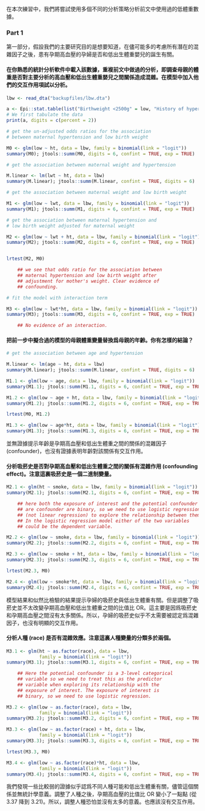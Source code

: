 在本次練習中，我們將嘗試使用多個不同的分析策略分析前文中使用過的低體重數據。

### Part 1

第一部分，假設我們的主要研究目的是想要知道，在儘可能多的考慮所有潛在的混雜因子之後，患有孕期高血壓的孕婦是否和低出生體重嬰兒的誕生有關。

#### 在你熟悉的統計分析軟件中載入該數據，重複前文中做過的分析，即調查母親的體重是否對主要分析的高血壓和低出生體重嬰兒之間關係造成混雜。在模型中加入他們的交互作用項試以分析。

```r
lbw <- read_dta("backupfiles/lbw.dta")

a <- Epi::stat.table(list("Birthweight <2500g" = low, "History of hypertension"=ht), list(count(),percent(low)), data = lbw, margins = TRUE)
# We first tabulate the data
print(a, digits = c(percent = 2))

# get the un-adjusted odds ratios for the association
# between maternal hypertension and low birth weight

M0 <- glm(low ~ ht, data = lbw, family = binomial(link = "logit"))
summary(M0); jtools::summ(M0, digits = 6, confint = TRUE, exp = TRUE)

# get the association between maternal weight and hypertension

M.linear <- lm(lwt ~ ht, data = lbw)
summary(M.linear); jtools::summ(M.linear, confint = TRUE, digits = 6)

# get the association between maternal weight and low birth weight

M1 <- glm(low ~ lwt, data = lbw, family = binomial(link = "logit"))
summary(M1); jtools::summ(M1, digits = 6, confint = TRUE, exp = TRUE)

# get the association between maternal hypertension and 
# low birth weight adjusted for maternal weight

M2 <- glm(low ~ lwt + ht, data = lbw, family = binomial(link = "logit"))
summary(M2); jtools::summ(M2, digits = 6, confint = TRUE, exp = TRUE)


lrtest(M2, M0)

    ## we see that odds ratio for the association between
    ## maternal hypertension and low birth weight after 
    ## adjustment for mother's weight. Clear evidence of 
    ## confounding. 

# fit the model with interaction term

M3 <- glm(low ~ lwt*ht, data = lbw, family = binomial(link = "logit"))
summary(M3); jtools::summ(M3, digits = 6, confint = TRUE, exp = TRUE)

    ## No evidence of an interaction. 
```

#### 把前一步中擬合過的模型的母親體重變量替換爲母親的年齡。你有怎樣的結論？

```r

# get the association between age and hypertension

M.linear <- lm(age ~ ht, data = lbw)
summary(M.linear); jtools::summ(M.linear, confint = TRUE, digits = 6)

M1.1 <- glm(low ~ age, data = lbw, family = binomial(link = "logit"))
summary(M1.1); jtools::summ(M1.1, digits = 6, confint = TRUE, exp = TRUE)

M1.2 <- glm(low ~ age + ht, data = lbw, family = binomial(link = "logit"))
summary(M1.2); jtools::summ(M1.2, digits = 6, confint = TRUE, exp = TRUE)

lrtest(M0, M1.2)

M1.3 <- glm(low ~ age*ht, data = lbw, family = binomial(link = "logit"))
summary(M1.3); jtools::summ(M1.3, digits = 6, confint = TRUE, exp = TRUE)

```

並無證據提示年齡是孕期高血壓和低出生體重之間的關係的混雜因子
(confounder)，也沒有證據表明年齡對該關係有交互作用。

#### 分析吸菸史是否對孕期高血壓和低出生體重之間的關係有混雜作用 (confounding effect)。注意這裏吸菸史是一個二進制變量。

```r
M2.1 <- glm(ht ~ smoke, data = lbw, family = binomial(link = "logit"))
summary(M2.1); jtools::summ(M2.1, digits = 6, confint = TRUE, exp = TRUE)

    ## here both the exposure of interest and the potential confounder
    ## are confounder are binary, so we need to use logistic regression
    ## (not linear regression) to explore the relationship between them.
    ## In the logistic regression model either of the two variables 
    ## could be the dependent variable.

M2.2 <- glm(low ~ smoke, data = lbw, family = binomial(link = "logit"))
summary(M2.2); jtools::summ(M2.2, digits = 6, confint = TRUE, exp = TRUE)

M2.3 <- glm(low ~ smoke + ht, data = lbw, family = binomial(link = "logit"))
summary(M2.3); jtools::summ(M2.3, digits = 6, confint = TRUE, exp = TRUE)

lrtest(M2.3, M0)

M2.4 <- glm(low ~ smoke*ht, data = lbw, family = binomial(link = "logit"))
summary(M2.4); jtools::summ(M2.4, digits = 6, confint = TRUE, exp = TRUE)

```

模型結果和似然比檢驗的結果提示孕婦的吸菸史與低出生體重有關。但是調整了吸菸史並不太改變孕期高血壓和低出生體重之間的比值比
OR。這主要是因爲吸菸史和孕期高血壓之間沒有太多關係。所以，孕婦的吸菸史似乎不太需要被認定爲混雜因子，也沒有明顯的交互作用。

#### 分析人種 (race) 是否有混雜效應。注意這裏人種變量的分類多於兩個。

```r
M3.1 <- glm(ht ~ as.factor(race), data = lbw, 
            family = binomial(link = "logit"))
summary(M3.1); jtools::summ(M3.1, digits = 6, confint = TRUE, exp = TRUE)

    ## Here the potential confounder is a 3-level categorical
    ## variable so we need to treat this as the predictor 
    ## variable when exploring its relationship with the 
    ## exposure of interest. The exposure of interest is 
    ## binary, so we need to use logistic regression. 

M3.2 <- glm(low ~ as.factor(race), data = lbw, 
            family = binomial(link = "logit"))
summary(M3.2); jtools::summ(M3.2, digits = 6, confint = TRUE, exp = TRUE)

M3.3 <- glm(low ~ as.factor(race) + ht, data = lbw, 
            family = binomial(link = "logit"))
summary(M3.3); jtools::summ(M3.3, digits = 6, confint = TRUE, exp = TRUE)

lrtest(M3.3, M0)

M3.4 <- glm(low ~ as.factor(race)*ht, data = lbw, 
            family = binomial(link = "logit"))
summary(M3.4); jtools::summ(M3.4, digits = 6, confint = TRUE, exp = TRUE)
```

我們發現一些比較弱的證據似乎認爲不同人種可能和低出生體重有關，儘管這個關係並無統計學意義。調整了人種之後，孕期高血壓的比值比
OR 變小了一點點 (從3.37 降到
3.21)。所以，調整人種恐怕並沒有太多的意義。也應該沒有交互作用。
